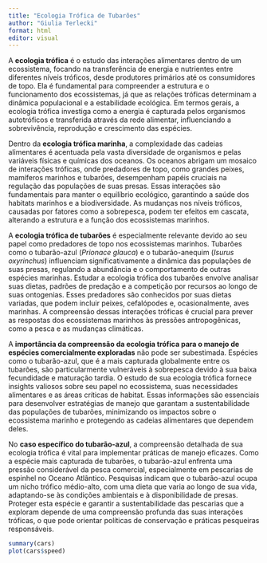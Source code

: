 ```yaml
---
title: "Ecologia Trófica de Tubarões"
author: "Giulia Terlecki"
format: html
editor: visual
---
```


<!-- Esse é o único jeito de fazer comentários que não serão vistos pelo programa como código ou texto r-->

A **ecologia trófica** é o estudo das interações alimentares dentro de um ecossistema, focando na transferência de energia e nutrientes entre diferentes níveis tróficos, desde produtores primários até os consumidores de topo. Ela é fundamental para compreender a estrutura e o funcionamento dos ecossistemas, já que as relações tróficas determinam a dinâmica populacional e a estabilidade ecológica. Em termos gerais, a ecologia trófica investiga como a energia é capturada pelos organismos autotróficos e transferida através da rede alimentar, influenciando a sobrevivência, reprodução e crescimento das espécies.

Dentro da **ecologia trófica marinha**, a complexidade das cadeias alimentares é acentuada pela vasta diversidade de organismos e pelas variáveis físicas e químicas dos oceanos. Os oceanos abrigam um mosaico de interações tróficas, onde predadores de topo, como grandes peixes, mamíferos marinhos e tubarões, desempenham papéis cruciais na regulação das populações de suas presas. Essas interações são fundamentais para manter o equilíbrio ecológico, garantindo a saúde dos habitats marinhos e a biodiversidade. As mudanças nos níveis tróficos, causadas por fatores como a sobrepesca, podem ter efeitos em cascata, alterando a estrutura e a função dos ecossistemas marinhos.

A **ecologia trófica de tubarões** é especialmente relevante devido ao seu papel como predadores de topo nos ecossistemas marinhos. Tubarões como o tubarão-azul (*Prionace glauca*) e o tubarão-anequim (*Isurus oxyrinchus*) influenciam significativamente a dinâmica das populações de suas presas, regulando a abundância e o comportamento de outras espécies marinhas. Estudar a ecologia trófica dos tubarões envolve analisar suas dietas, padrões de predação e a competição por recursos ao longo de suas ontogenias. Esses predadores são conhecidos por suas dietas variadas, que podem incluir peixes, cefalópodes e, ocasionalmente, aves marinhas. A compreensão dessas interações tróficas é crucial para prever as respostas dos ecossistemas marinhos às pressões antropogênicas, como a pesca e as mudanças climáticas.

A **importância da compreensão da ecologia trófica para o manejo de espécies comercialmente exploradas** não pode ser subestimada. Espécies como o tubarão-azul, que é a mais capturada globalmente entre os tubarões, são particularmente vulneráveis à sobrepesca devido à sua baixa fecundidade e maturação tardia. O estudo de sua ecologia trófica fornece insights valiosos sobre seu papel no ecossistema, suas necessidades alimentares e as áreas críticas de habitat. Essas informações são essenciais para desenvolver estratégias de manejo que garantam a sustentabilidade das populações de tubarões, minimizando os impactos sobre o ecossistema marinho e protegendo as cadeias alimentares que dependem deles.

No **caso específico do tubarão-azul**, a compreensão detalhada de sua ecologia trófica é vital para implementar práticas de manejo eficazes. Como a espécie mais capturada de tubarões, o tubarão-azul enfrenta uma pressão considerável da pesca comercial, especialmente em pescarias de espinhel no Oceano Atlântico. Pesquisas indicam que o tubarão-azul ocupa um nicho trófico médio-alto, com uma dieta que varia ao longo de sua vida, adaptando-se às condições ambientais e à disponibilidade de presas. Proteger esta espécie e garantir a sustentabilidade das pescarias que a exploram depende de uma compreensão profunda das suas interações tróficas, o que pode orientar políticas de conservação e práticas pesqueiras responsáveis.

```r
summary(cars)
plot(cars$speed)
```
